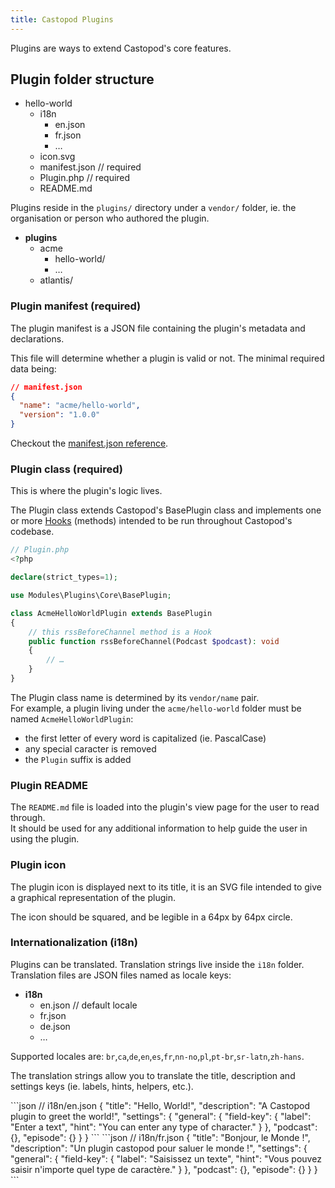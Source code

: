 ```yaml
---
title: Castopod Plugins
---
```



Plugins are ways to extend Castopod's core features.

## Plugin folder structure

<FileTree>

- hello-world
  - i18n
    - en.json
    - fr.json
    - …
  - icon.svg
  - manifest.json // required
  - Plugin.php // required
  - README.md

</FileTree>

Plugins reside in the `plugins/` directory under a `vendor/` folder, ie. the
organisation or person who authored the plugin.

<FileTree>

- **plugins**
  - acme
    - hello-world/
    - …
  - atlantis/

</FileTree>

### Plugin manifest (required)

The plugin manifest is a JSON file containing the plugin's metadata and
declarations.

This file will determine whether a plugin is valid or not. The minimal required
data being:

```json
// manifest.json
{
  "name": "acme/hello-world",
  "version": "1.0.0"
}
```

Checkout the [manifest.json reference](./manifest).

### Plugin class (required)

This is where the plugin's logic lives.

The Plugin class extends Castopod's BasePlugin class and implements one or more
[Hooks](./hooks) (methods) intended to be run throughout Castopod's codebase.

```php
// Plugin.php
<?php

declare(strict_types=1);

use Modules\Plugins\Core\BasePlugin;

class AcmeHelloWorldPlugin extends BasePlugin
{
    // this rssBeforeChannel method is a Hook
    public function rssBeforeChannel(Podcast $podcast): void
    {
        // …
    }
}
```

<Aside type="note">

The Plugin class name is determined by its `vendor/name` pair.  
For example, a plugin living under the `acme/hello-world` folder must be named
`AcmeHelloWorldPlugin`:

- the first letter of every word is capitalized (ie. PascalCase)
- any special caracter is removed
- the `Plugin` suffix is added

</Aside>

### Plugin README

The `README.md` file is loaded into the plugin's view page for the user to read
through.  
It should be used for any additional information to help guide the user in using
the plugin.

### Plugin icon

The plugin icon is displayed next to its title, it is an SVG file intended to
give a graphical representation of the plugin.

The icon should be squared, and be legible in a 64px by 64px circle.

### Internationalization (i18n)

Plugins can be translated. Translation strings live inside the `i18n` folder.
Translation files are JSON files named as locale keys:

<FileTree>

- **i18n**
  - en.json // default locale
  - fr.json
  - de.json
  - …

</FileTree>

Supported locales are:
`br`,`ca`,`de`,`en`,`es`,`fr`,`nn-no`,`pl`,`pt-br`,`sr-latn`,`zh-hans`.

The translation strings allow you to translate the title, description and
settings keys (ie. labels, hints, helpers, etc.).

<Tabs>
  <TabItem label="English">
    ```json
    // i18n/en.json
    {
      "title": "Hello, World!",
      "description": "A Castopod plugin to greet the world!",
      "settings": {
        "general": {
          "field-key": {
            "label": "Enter a text",
            "hint": "You can enter any type of character."
          }
        },
        "podcast": {},
        "episode": {}
      }
    }
    ```
  </TabItem>
  <TabItem label="French">
    ```json
    // i18n/fr.json
    {
      "title": "Bonjour, le Monde !",
      "description": "Un plugin castopod pour saluer le monde !",
      "settings": {
        "general": {
          "field-key": {
            "label": "Saisissez un texte",
            "hint": "Vous pouvez saisir n'importe quel type de caractère."
          }
        },
        "podcast": {},
        "episode": {}
      }
    }
    ```
  </TabItem>
</Tabs>
